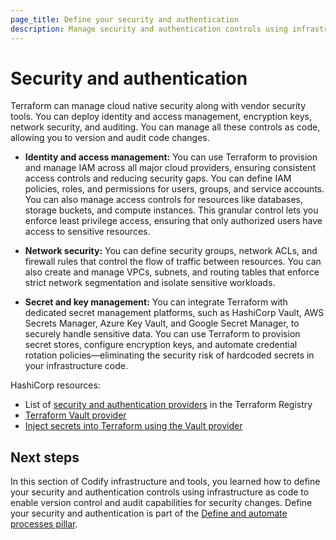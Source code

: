 ```yaml
---
page_title: Define your security and authentication
description: Manage security and authentication controls using infrastructure as code to enable version control and audit capabilities for security changes.
---
```


# Security and authentication

Terraform can manage cloud native security along with vendor security tools. You can deploy identity and access management, encryption keys, network security, and auditing. You can manage all these controls as code, allowing you to version and audit code changes. 

- **Identity and access management:** You can use Terraform to provision and manage IAM across all major cloud providers, ensuring consistent access controls and reducing security gaps. You can define IAM policies, roles, and permissions for users, groups, and service accounts. You can also manage access controls for resources like databases, storage buckets, and compute instances. This granular control lets you enforce least privilege access, ensuring that only authorized users have access to sensitive resources.

- **Network security:** You can define security groups, network ACLs, and firewall rules that control the flow of traffic between resources. You can also create and manage VPCs, subnets, and routing tables that enforce strict network segmentation and isolate sensitive workloads.

- **Secret and key management:** You can integrate Terraform with dedicated secret management platforms, such as HashiCorp Vault, AWS Secrets Manager, Azure Key Vault, and Google Secret Manager, to securely handle sensitive data. You can use Terraform to provision secret stores, configure encryption keys, and automate credential rotation policies—eliminating the security risk of hardcoded secrets in your infrastructure code.

HashiCorp resources:
- List of [security and authentication providers](https://registry.terraform.io/browse/providers?category=security-authentication) in the Terraform Registry
- [Terraform Vault provider](https://registry.terraform.io/providers/hashicorp/vault/5.1.0)
- [Inject secrets into Terraform using the Vault provider](/terraform/tutorials/secrets/secrets-vault)

## Next steps

In this section of Codify infrastructure and tools, you learned how to define your security and authentication controls using infrastructure as code to enable version control and audit capabilities for security changes. Define your security and authentication is part of the [Define and automate processes pillar](/well-architected-framework/define-and-automate-processes).